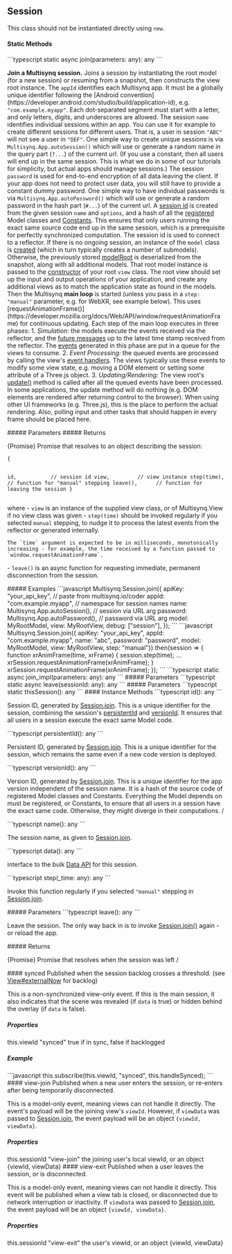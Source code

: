 ## Session

<a id="session"></a>
<Note>
This class should not be instantiated directly using <code>new</code>.
</Note>
<Tabs>
<Tab title="Methods">
#### Static Methods
<AccordionGroup>
<Accordion title="join">
<CodeGroup>
```typescript
static async join(parameters: any): any
```
</CodeGroup>
<p><strong>Join a Multisynq session.</strong> Joins a session by instantiating the root model (for a new session) or resuming from a snapshot, then constructs the view root instance. The <code>appId</code> identifies each Multisynq app. It must be a globally unique identifier following the [Android convention](https://developer.android.com/studio/build/application-id), e.g. <code>"com.example.myapp"</code>. Each dot-separated segment must start with a letter, and only letters, digits, and underscores are allowed. The session <code>name</code> identifies individual sessions within an app. You can use it for example to create different sessions for different users. That is, a user in session <code>"ABC"</code> will not see a user in <code>"DEF"</code>. One simple way to create unique sessions is via <code>Multisynq.App.autoSession()</code> which will use or generate a random name in the query part (<code>?...</code>) of the current url. (If you use a constant, then all users will end up in the same session. This is what we do in some of our tutorials for simplicity, but actual apps should manage sessions.) The session <code>password</code> is used for end-to-end encryption of all data leaving the client. If your app does not need to protect user data, you will still have to provide a constant dummy password. One simple way to have individual passwords is via <code>Multisynq.App.autoPassword()</code> which will use or generate a random password in the hash part (<code>#...</code>) of the current url. A <a href="#modelsessionid">session id</a> is created from the given session <code>name</code> and <code>options</code>, and a hash of all the <a href="#modelregister">registered</a> Model classes and <a href="#constants">Constants</a>. This ensures that only users running the exact same source code end up in the same session, which is a prerequisite for perfectly synchronized computation. The session id is used to connect to a reflector. If there is no ongoing session, an instance of the <code>model</code> class is <a href="#modelcreate">created</a> (which in turn typically creates a number of submodels). Otherwise, the previously stored <a href="#modelbewellknownas">modelRoot</a> is deserialized from the snapshot, along with all additional models. That root model instance is passed to the <a href="#view">constructor</a> of your root <code>view</code> class. The root view should set up the input and output operations of your application, and create any additional views as to match the application state as found in the models. Then the Multisynq <strong>main loop</strong> is started (unless you pass in a <code>step: "manual"</code> parameter, e.g. for WebXR, see example below). This uses [requestAnimationFrame()](https://developer.mozilla.org/docs/Web/API/window/requestAnimationFrame) for continuous updating. Each step of the main loop executes in three phases: 1. <em>Simulation:</em> the models execute the events received via the reflector, and the <a href="#modelfuture">future messages</a> up to the latest time stamp received from the reflector. The <a href="#modelpublish">events</a> generated in this phase are put in a queue for the views to consume. 2. <em>Event Processing:</em> the queued events are processed by calling the view's <a href="#viewsubscribe">event handlers</a>. The views typically use these events to modify some view state, e.g. moving a DOM element or setting some attribute of a Three.js object. 3. <em>Updating/Rendering:</em> The view root's <a href="#viewupdate">update()</a> method is called after all the queued events have been processed. In some applications, the update method will do nothing (e.g. DOM elements are rendered after returning control to the browser). When using other UI frameworks (e.g. Three.js), this is the place to perform the actual rendering. Also, polling input and other tasks that should happen in every frame should be placed here.</p>
##### Parameters
<ParamField path="parameters" type="any" required={true}>

</ParamField>
##### Returns
<ResponseField type="any">
<p>{Promise} Promise that resolves to an object describing the session:</p>
        <pre><code>{
        <p>id,           // session id view,         // view instance step(time),   // function for &quot;manual&quot; stepping leave(),      // function for leaving the session }</code></pre> where - <code>view</code> is an instance of the supplied view class, or of Multisynq.View if no view class was given - <code>step(time)</code> should be invoked regularly if you selected <code>manual</code> stepping, to nudge it to process the latest events from the reflector or generated internally.<pre><code>The `time` argument is expected to be in milliseconds, monotonically increasing - for example, the time received by a function passed to `window.requestAnimationFrame`.</code></pre> - <code>leave()</code> is an async function for requesting immediate, permanent disconnection from the session.</p>
</ResponseField>
##### Examples
<Tabs>
  <Tab title="auto name, password, and main loop">
  ```javascript
  Multisynq.Session.join({
      apiKey: "your_api_key",                 // paste from multisynq.io/coder
      appId: "com.example.myapp",             // namespace for session names
      name: Multisynq.App.autoSession(),        // session via URL arg
      password: Multisynq.App.autoPassword(),   // password via URL arg
      model: MyRootModel,
      view: MyRootView,
      debug: ["session"],
  });
  ```
  </Tab>
  <Tab title="manual name, password, and WebXR main loop">
  ```javascript
  Multisynq.Session.join({ apiKey: "your_api_key", appId: "com.example.myapp", name: "abc", password: "password", model: MyRootModel, view: MyRootView, step: "manual"}).then(session => {
      function xrAnimFrame(time, xrFrame) {
          session.step(time);
          ...
          xrSession.requestAnimationFrame(xrAnimFrame);
      }
      xrSession.requestAnimationFrame(xrAnimFrame);
  });
  ```
  </Tab>
</Tabs>
</Accordion>
<Accordion title="join_impl">
<CodeGroup>
```typescript
static async join_impl(parameters: any): any
```
</CodeGroup>
##### Parameters
<ParamField path="parameters" type="any" required={true}>

</ParamField>
</Accordion>
<Accordion title="leave">
<CodeGroup>
```typescript
static async leave(sessionId: any): any
```
</CodeGroup>
##### Parameters
<ParamField path="sessionId" type="any" required={true}>

</ParamField>
</Accordion>
<Accordion title="thisSession">
<CodeGroup>
```typescript
static thisSession(): any
```
</CodeGroup>
</Accordion>
</AccordionGroup>
#### Instance Methods
<AccordionGroup>
<Accordion title="id">
<CodeGroup>
```typescript
id(): any
```
</CodeGroup>
<p>Session ID, generated by <a href="#sessionjoin">Session.join</a>. This is a unique identifier for the session, combining the session's <a href="#sessionpersistentid">persistentId</a> and <a href="#sessionversionid">versionId</a>. It ensures that all users in a session execute the exact same Model code.</p>
</Accordion>
<Accordion title="persistentId">
<CodeGroup>
```typescript
persistentId(): any
```
</CodeGroup>
<p>Persistent ID, generated by <a href="#sessionjoin">Session.join</a>. This is a unique identifier for the session, which remains the same even if a new code version is deployed.</p>
</Accordion>
<Accordion title="versionId">
<CodeGroup>
```typescript
versionId(): any
```
</CodeGroup>
<p>Version ID, generated by <a href="#sessionjoin">Session.join</a>. This is a unique identifier for the app version independent of the session name. It is a hash of the source code of registered Model classes and Constants. Everything the Model depends on must be registered, or Constants, to ensure that all users in a session have the exact same code. Otherwise, they might diverge in their computations. /</p>
</Accordion>
<Accordion title="name">
<CodeGroup>
```typescript
name(): any
```
</CodeGroup>
<p>The session name, as given to <a href="#sessionjoin">Session.join</a>.</p>
</Accordion>
<Accordion title="data">
<CodeGroup>
```typescript
data(): any
```
</CodeGroup>
<p>interface to the bulk <a href="#data">Data API</a> for this session.</p>
</Accordion>
<Accordion title="step">
<CodeGroup>
```typescript
step(_time: any): any
```
</CodeGroup>
<p>Invoke this function regularly if you selected <code>"manual"</code> stepping in <a href="#sessionjoin">Session.join</a>.</p>
##### Parameters
<ParamField path="_time" type="any" required={true}>

</ParamField>
</Accordion>
<Accordion title="leave">
<CodeGroup>
```typescript
leave(): any
```
</CodeGroup>
<p>Leave the session. The only way back in is to invoke <a href="#sessionjoin">Session.join()</a> again - or reload the app.</p>
##### Returns
<ResponseField type="any">
<p>{Promise} Promise that resolves when the session was left /</p>
</ResponseField>
</Accordion>
</AccordionGroup>
</Tab>
<Tab title="Events">
#### synced
<Info>Published when the session backlog crosses a threshold. (see <a href="#viewexternalnow">View#externalNow</a> for backlog)</Info>
<p>This is a non-synchronized view-only event. If this is the main session, it also indicates that the scene was revealed (if <code>data</code> is true) or hidden behind the overlay (if <code>data</code> is false).</p>
<h5>Properties</h5>
<ResponseField>
<ResponseField name="scope" type="String">this.viewId</ResponseField>
<ResponseField name="event" type="String">"synced"</ResponseField>
<ResponseField name="data" type="Boolean">true if in sync, false if backlogged</ResponseField>
</ResponseField>
<h5>Example</h5>
<CodeGroup>
```javascript
this.subscribe(this.viewId, "synced", this.handleSynced);
```
</CodeGroup>
#### view-join
<Info>Published when a new user enters the session, or re-enters after being temporarily disconnected.</Info>
<p>This is a model-only event, meaning views can not handle it directly. The event's payload will be the joining view's <code>viewId</code>. However, if <code>viewData</code> was passed to <a href="#sessionjoin">Session.join</a>, the event payload will be an object <code>{viewId, viewData}</code>.</p>
<h5>Properties</h5>
<ResponseField>
<ResponseField name="scope" type="String">this.sessionId</ResponseField>
<ResponseField name="event" type="String">"view-join"</ResponseField>
<ResponseField name="viewId" type="String | Object">the joining user's local viewId, or an object {viewId, viewData}</ResponseField>
</ResponseField>
#### view-exit
<Info>Published when a user leaves the session, or is disconnected.</Info>
<p>This is a model-only event, meaning views can not handle it directly. This event will be published when a view tab is closed, or disconnected due to network interruption or inactivity. If <code>viewData</code> was passed to <a href="#sessionjoin">Session.join</a>, the event payload will be an object <code>{viewId, viewData}</code>.</p>
<h5>Properties</h5>
<ResponseField>
<ResponseField name="scope" type="String">this.sessionId</ResponseField>
<ResponseField name="event" type="String">"view-exit"</ResponseField>
<ResponseField name="viewId" type="String | Object">the user's viewId, or an object {viewId, viewData}</ResponseField>
</ResponseField>
</Tab>
</Tabs>